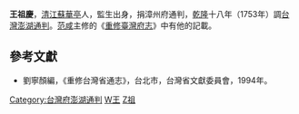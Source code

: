 '''王祖慶'''，[[清|清]][[江蘇|江蘇]][[華亭|華亭]]人，監生出身，捐漳州府通判，[[乾隆|乾隆]]十八年（1753年）調[[台灣|台灣]][[澎湖|澎湖]][[通判|通判]]。[[范咸|范咸]]主修的《[[重修臺灣府志|重修臺灣府志]]》中有他的記載。

==參考文獻==
*劉寧顏編，《重修台灣省通志》，台北市，台灣省文獻委員會，1994年。
{{清朝人物小作品}}
{{start box}}
{{s-off}}
{{s-before|[[何器|何器]]}}
{{s-title|[[澎湖|澎湖]][[通判|通判]]|1753年上任}}
{{s-after|[[張埰|張埰]]}}
{{end box}}
[[Category:台灣府澎湖通判|Category:台灣府澎湖通判]]
[[Category:上海人|W王]]
[[Category:王姓|Z祖]]